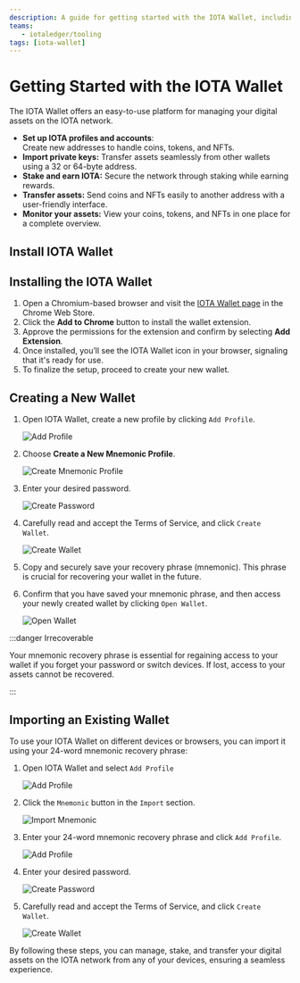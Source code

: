 ```yaml
---
description: A guide for getting started with the IOTA Wallet, including setup, creating accounts, and importing existing wallets.
teams:
   - iotaledger/tooling
tags: [iota-wallet]
---
```


# Getting Started with the IOTA Wallet

The IOTA Wallet offers an easy-to-use platform for managing your digital assets on the IOTA network.

* **Set up IOTA profiles and accounts**:  
Create new addresses to handle coins, tokens, and NFTs.
* **Import private keys:** Transfer assets seamlessly from other wallets using a 32 or 64-byte address.
* **Stake and earn IOTA:** Secure the network through staking while earning rewards.
* **Transfer assets:** Send coins and NFTs easily to another address with a user-friendly interface.
* **Monitor your assets:** View your coins, tokens, and NFTs in one place for a complete overview.

## Install IOTA Wallet

## Installing the IOTA Wallet

1. Open a Chromium-based browser and visit the [IOTA Wallet page](https://chromewebstore.google.com/detail/iota-wallet/iidjkmdceolghepehaaddojmnjnkkija) in the Chrome Web Store.
2. Click the **Add to Chrome** button to install the wallet extension.
3. Approve the permissions for the extension and confirm by selecting **Add Extension**.
4. Once installed, you’ll see the IOTA Wallet icon in your browser, signaling that it's ready for use.
5. To finalize the setup, proceed to create your new wallet.

## Creating a New Wallet

1. Open IOTA Wallet, create a new profile by clicking `Add Profile`.

   ![Add Profile](/img/about-iota/iota-wallet/getting-started/add-profile.png)

2. Choose **Create a New Mnemonic Profile**.

   ![Create Mnemonic Profile](/img/about-iota/iota-wallet/getting-started/create-mnemonic-profile.png)


3. Enter your desired password.

   ![Create Password](/img/about-iota/iota-wallet/getting-started/create-password.png)

4. Carefully read and accept the Terms of Service, and click `Create Wallet`.
   
   ![Create Wallet](/img/about-iota/iota-wallet/getting-started/create-wallet.png)

5. Copy and securely save your recovery phrase (mnemonic). This phrase is crucial for recovering your wallet in the
   future.

6. Confirm that you have saved your mnemonic phrase, and then access your newly created wallet by clicking `Open Wallet`.

   ![Open Wallet](/img/about-iota/iota-wallet/getting-started/open-wallet.png)

:::danger Irrecoverable

Your mnemonic recovery phrase is essential for regaining access to your wallet if you forget your password or switch devices. If lost, access to your assets cannot be recovered.

:::

## Importing an Existing Wallet

To use your IOTA Wallet on different devices or browsers, you can import it using your 24-word mnemonic recovery phrase:

1. Open IOTA Wallet and select `Add Profile`

   ![Add Profile](/img/about-iota/iota-wallet/getting-started/add-profile.png)

2. Click the `Mnemonic` button in the `Import` section.

   ![Import Mnemonic](/img/about-iota/iota-wallet/getting-started/click-import-mnemonic.png)

3. Enter your 24-word mnemonic recovery phrase and click `Add Profile`.

   ![Add Profile](/img/about-iota/iota-wallet/getting-started/mnemonic.png)

4. Enter your desired password.

   ![Create Password](/img/about-iota/iota-wallet/getting-started/create-password.png)

5. Carefully read and accept the Terms of Service, and click `Create Wallet`.

   ![Create Wallet](/img/about-iota/iota-wallet/getting-started/create-wallet.png)

By following these steps, you can manage, stake,
and transfer your digital assets on the IOTA network from any of your devices, ensuring a seamless experience.

